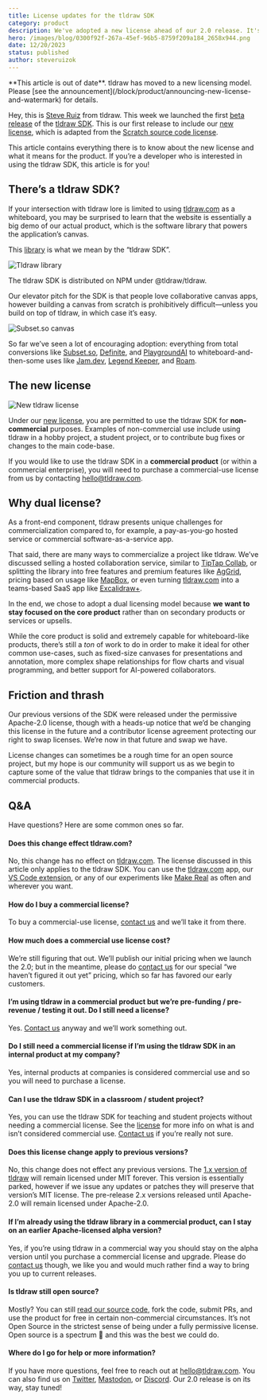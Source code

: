 ```yaml
---
title: License updates for the tldraw SDK
category: product
description: We've adopted a new license ahead of our 2.0 release. It's free for non-commercial use and non-free for commercial use. Here's everything you need to know.
hero: /images/blog/0300f92f-267a-45ef-96b5-8759f209a184_2658x944.png
date: 12/20/2023
status: published
author: steveruizok
---
```


<Callout type="warning">
	**This article is out of date**. tldraw has moved to a new licensing model. Please [see the
	announcement](/block/product/announcing-new-license-and-watermark) for details.
</Callout>

Hey, this is [Steve Ruiz](https://twitter.com/steveruizok) from tldraw. This week we launched the first [beta release](https://github.com/tldraw/tldraw/releases/tag/v2.0.0-beta.1) of the [tldraw SDK](https://github.com/tldraw/tldraw). This is our first release to include our [new license](https://github.com/tldraw/tldraw/blob/main/LICENSE.md), which is adapted from the [Scratch source code license](https://en.scratch-wiki.info/wiki/Scratch_Source_Code_License).

This article contains everything there is to know about the new license and what it means for the product. If you’re a developer who is interested in using the tldraw SDK, this article is for you!

## There’s a tldraw SDK?

If your intersection with tldraw lore is limited to using [tldraw.com](https://tldraw.com) as a whiteboard, you may be surprised to learn that the website is essentially a big demo of our actual product, which is the software library that powers the application’s canvas.

This [library](https://www.npmjs.com/package/@tldraw/tldraw) is what we mean by the “tldraw SDK”.

![Tldraw library](/images/blog/845c2fa1-1fac-4d94-a46c-517fbe8a3361_3020x1974.png 'The tldraw SDK is distributed on NPM under @tldraw/tldraw')

The tldraw SDK is distributed on NPM under @tldraw/tldraw.

Our elevator pitch for the SDK is that people love collaborative canvas apps, however building a canvas from scratch is prohibitively difficult—unless you build on top of tldraw, in which case it’s easy.

![Subset.so canvas](/images/blog/9daac913-e48c-4473-8b8a-4582424d6cd4_3020x1974.png 'subset.so’s spreadsheets-on-the-canvas app is built with tldraw')

So far we’ve seen a lot of encouraging adoption: everything from total conversions like [Subset.so](https://subset.so), [Definite](https://definite.app), and [PlaygroundAI](https://playgroundai.com) to whiteboard-and-then-some uses like [Jam.dev](https://jam.dev), [Legend Keeper](https://www.legendkeeper.com/), and [Roam](https://ro.am/).

## The new license

![New tldraw license](/images/blog/0300f92f-267a-45ef-96b5-8759f209a184_2658x944.png)

Under our [new license](https://github.com/tldraw/tldraw/blob/main/LICENSE.md), you are permitted to use the tldraw SDK for **non-commercial** purposes. Examples of non-commercial use include using tldraw in a hobby project, a student project, or to contribute bug fixes or changes to the main code-base.

If you would like to use the tldraw SDK in a **commercial product** (or within a commercial enterprise), you will need to purchase a commercial-use license from us by contacting [hello@tldraw.com](mailto:hello@tldraw.com).

## Why dual license?

As a front-end component, tldraw presents unique challenges for commercialization compared to, for example, a pay-as-you-go hosted service or commercial software-as-a-service app.

That said, there are many ways to commercialize a project like tldraw. We’ve discussed selling a hosted collaboration service, similar to [TipTap Collab](https://tiptap.dev/docs/editor/cloud), or splitting the library into free features and premium features like [AgGrid](https://www.ag-grid.com/), pricing based on usage like [MapBox](https://www.mapbox.com/pricing), or even turning [tldraw.com](https://tldraw.com/) into a teams-based SaaS app like [Excalidraw+](https://plus.excalidraw.com/).

In the end, we chose to adopt a dual licensing model because **we want to stay focused on the core product** rather than on secondary products or services or upsells.

While the core product is solid and extremely capable for whiteboard-like products, there’s still a _ton_ of work to do in order to make it ideal for other common use-cases, such as fixed-size canvases for presentations and annotation, more complex shape relationships for flow charts and visual programming, and better support for AI-powered collaborators.

## Friction and thrash

Our previous versions of the SDK were released under the permissive Apache-2.0 license, though with a heads-up notice that we’d be changing this license in the future and a contributor license agreement protecting our right to swap licenses. We’re now in that future and swap we have.

License changes can sometimes be a rough time for an open source project, but my hope is our community will support us as we begin to capture some of the value that tldraw brings to the companies that use it in commercial products.

## Q&A

Have questions? Here are some common ones so far.

#### Does this change effect tldraw.com?

No, this change has no effect on [tldraw.com](https://www.tldraw.com/). The license discussed in this article only applies to the tldraw SDK. You can use the [tldraw.com](https://www.tldraw.com/) app, our [VS Code extension](https://marketplace.visualstudio.com/items?itemName=tldraw-org.tldraw-vscode), or any of our experiments like [Make Real](https://makereal.tldraw.com/) as often and wherever you want.

#### How do I buy a commercial license?

To buy a commercial-use license, [contact us](mailto:hello@tldraw.com) and we’ll take it from there.

#### How much does a commercial use license cost?

We’re still figuring that out. We’ll publish our initial pricing when we launch the 2.0; but in the meantime, please do [contact us](mailto:hello@tldraw.com) for our special “we haven’t figured it out yet” pricing, which so far has favored our early customers.

#### I’m using tldraw in a commercial product but we’re pre-funding / pre-revenue / testing it out. Do I still need a license?

Yes. [Contact us](mailto:hello@tldraw.com) anyway and we’ll work something out.

#### Do I still need a commercial license if I’m using the tldraw SDK in an internal product at my company?

Yes, internal products at companies is considered commercial use and so you will need to purchase a license.

#### Can I use the tldraw SDK in a classroom / student project?

Yes, you can use the tldraw SDK for teaching and student projects without needing a commercial license. See the [license](https://github.com/tldraw/tldraw/blob/main/LICENSE.md) for more info on what is and isn’t considered commercial use. [Contact us](mailto:hello@tldraw.com) if you’re really not sure.

#### Does this license change apply to previous versions?

No, this change does not effect any previous versions. The [1.x version of tldraw](https://github.com/tldraw/tldraw-v1) will remain licensed under MIT forever. This version is essentially parked, however if we issue any updates or patches they will preserve that version’s MIT license. The pre-release 2.x versions released until Apache-2.0 will remain licensed under Apache-2.0.

#### If I’m already using the tldraw library in a commercial product, can I stay on an earlier Apache-licensed alpha version?

Yes, if you’re using tldraw in a commercial way you should stay on the alpha version until you purchase a commercial license and upgrade. Please do [contact us](mailto:hello@tldraw.com) though, we like you and would much rather find a way to bring you up to current releases.

#### Is tldraw still open source?

Mostly? You can still [read our source code](https://github.com/tldraw/tldraw), fork the code, submit PRs, and use the product for free in certain non-commercial circumstances. It’s not Open Source in the strictest sense of being under a fully permissive license. Open source is a spectrum 🌈 and this was the best we could do.

#### Where do I go for help or more information?

If you have more questions, feel free to reach out at [hello@tldraw.com](mailto:hello@tldraw.com). You can also find us on [Twitter](https://twitter.com/tldraw), [Mastodon](https://mas.to/@tldraw), or [Discord](http://discord.gg/s4FXZ6fppJ). Our 2.0 release is on its way, stay tuned!
